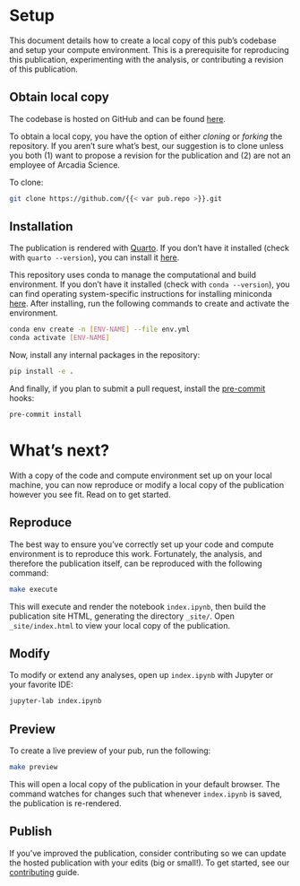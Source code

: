 # Setup

This document details how to create a local copy of this pub's codebase and setup your compute environment. This is a prerequisite for reproducing this publication, experimenting with the analysis, or contributing a revision of this publication.

## Obtain local copy

The codebase is hosted on GitHub and can be found [here](https://github.com/{{< var pub.repo >}}).

To obtain a local copy, you have the option of either *cloning* or *forking* the repository. If you aren't sure what's best, our suggestion is to clone unless you both (1) want to propose a revision for the publication and (2) are not an employee of Arcadia Science.

To clone:

```bash
git clone https://github.com/{{< var pub.repo >}}.git
```

## Installation

::: {.callout-note}
The publication is rendered with [Quarto](https://quarto.org/). If you don't have it installed (check with `quarto --version`), you can install it [here](https://quarto.org/docs/get-started/).
:::

This repository uses conda to manage the computational and build environment. If you don't have it installed (check with `conda --version`), you can find operating system-specific instructions for installing miniconda [here](https://docs.conda.io/projects/miniconda/en/latest/). After installing, run the following commands to create and activate the environment.

```bash
conda env create -n [ENV-NAME] --file env.yml
conda activate [ENV-NAME]
```

Now, install any internal packages in the repository:

```bash
pip install -e .
```

And finally, if you plan to submit a pull request, install the [pre-commit](https://pre-commit.com/) hooks:

```bash
pre-commit install
```

# What's next?

With a copy of the code and compute environment set up on your local machine, you can now reproduce or modify a local copy of the publication however you see fit. Read on to get started.

## Reproduce

The best way to ensure you've correctly set up your code and compute environment is to reproduce this work. Fortunately, the analysis, and therefore the publication itself, can be reproduced with the following command:

```bash
make execute
```

This will execute and render the notebook `index.ipynb`, then build the publication site HTML, generating the directory `_site/`. Open `_site/index.html` to view your local copy of the publication.

## Modify

To modify or extend any analyses, open up `index.ipynb` with Jupyter or your favorite IDE:

```bash
jupyter-lab index.ipynb
```

## Preview

To create a live preview of your pub, run the following:

```bash
make preview
```

This will open a local copy of the publication in your default browser. The command watches for changes such that whenever `index.ipynb` is saved, the publication is re-rendered.

## Publish

If you've improved the publication, consider contributing so we can update the hosted publication with your edits (big or small!). To get started, see our [contributing](CONTRIBUTING.qmd) guide.
